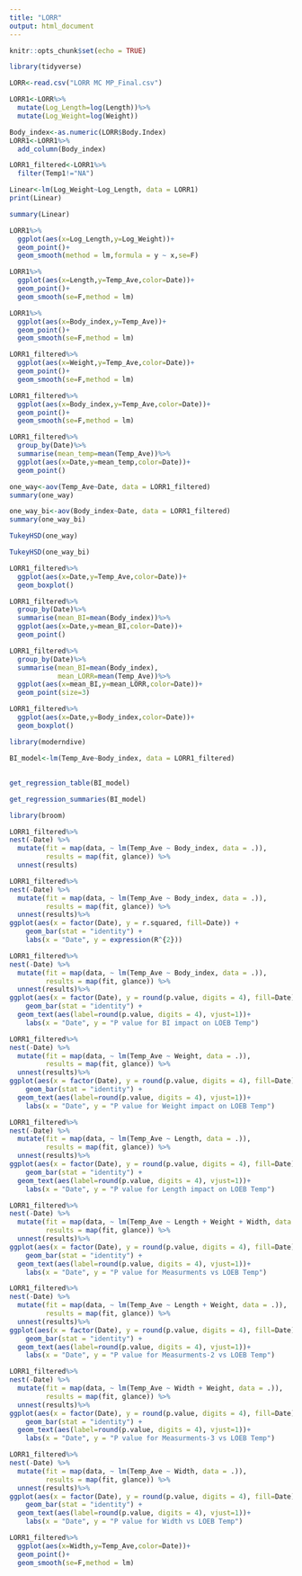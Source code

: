 ```yaml
---
title: "LORR"
output: html_document
---
```


```r
knitr::opts_chunk$set(echo = TRUE)
```
```r
library(tidyverse)
```


```r
LORR<-read.csv("LORR MC MP_Final.csv")
```

```r
LORR1<-LORR%>%
  mutate(Log_Length=log(Length))%>%
  mutate(Log_Weight=log(Weight))
```

```r
Body_index<-as.numeric(LORR$Body.Index)
LORR1<-LORR1%>%
  add_column(Body_index)
```


```r
LORR1_filtered<-LORR1%>%
  filter(Temp1!="NA")
```



```r
Linear<-lm(Log_Weight~Log_Length, data = LORR1)
print(Linear)
```

```r
summary(Linear)
```
```r
LORR1%>%
  ggplot(aes(x=Log_Length,y=Log_Weight))+
  geom_point()+
  geom_smooth(method = lm,formula = y ~ x,se=F)
```

```r
LORR1%>%
  ggplot(aes(x=Length,y=Temp_Ave,color=Date))+
  geom_point()+
  geom_smooth(se=F,method = lm)
```


```r
LORR1%>%
  ggplot(aes(x=Body_index,y=Temp_Ave))+
  geom_point()+
  geom_smooth(se=F,method = lm)
```
```r
LORR1_filtered%>%
  ggplot(aes(x=Weight,y=Temp_Ave,color=Date))+
  geom_point()+
  geom_smooth(se=F,method = lm)
```

```r
LORR1_filtered%>%
  ggplot(aes(x=Body_index,y=Temp_Ave,color=Date))+
  geom_point()+
  geom_smooth(se=F,method = lm)
```

```r
LORR1_filtered%>%
  group_by(Date)%>%
  summarise(mean_temp=mean(Temp_Ave))%>%
  ggplot(aes(x=Date,y=mean_temp,color=Date))+
  geom_point()
```
```r
one_way<-aov(Temp_Ave~Date, data = LORR1_filtered)
summary(one_way)
```
```r
one_way_bi<-aov(Body_index~Date, data = LORR1_filtered)
summary(one_way_bi)
```


```r
TukeyHSD(one_way)
```
```r
TukeyHSD(one_way_bi)
```


```r
LORR1_filtered%>%
  ggplot(aes(x=Date,y=Temp_Ave,color=Date))+
  geom_boxplot()
```
```r
LORR1_filtered%>%
  group_by(Date)%>%
  summarise(mean_BI=mean(Body_index))%>%
  ggplot(aes(x=Date,y=mean_BI,color=Date))+
  geom_point()
```
```r
LORR1_filtered%>%
  group_by(Date)%>%
  summarise(mean_BI=mean(Body_index),
            mean_LORR=mean(Temp_Ave))%>%
  ggplot(aes(x=mean_BI,y=mean_LORR,color=Date))+
  geom_point(size=3)
```
```r
LORR1_filtered%>%
  ggplot(aes(x=Date,y=Body_index,color=Date))+
  geom_boxplot()
```
```r
library(moderndive)
```

```r
BI_model<-lm(Temp_Ave~Body_index, data = LORR1_filtered)
```
##
```r
get_regression_table(BI_model)
```
```r
get_regression_summaries(BI_model)
```
```r
library(broom)
```


```r
LORR1_filtered%>%
nest(-Date) %>% 
  mutate(fit = map(data, ~ lm(Temp_Ave ~ Body_index, data = .)),
         results = map(fit, glance)) %>% 
  unnest(results)
```
```r
LORR1_filtered%>%
nest(-Date) %>% 
  mutate(fit = map(data, ~ lm(Temp_Ave ~ Body_index, data = .)),
         results = map(fit, glance)) %>% 
  unnest(results)%>%
ggplot(aes(x = factor(Date), y = r.squared, fill=Date)) +
    geom_bar(stat = "identity") +
    labs(x = "Date", y = expression(R^{2}))
```
```r
LORR1_filtered%>%
nest(-Date) %>% 
  mutate(fit = map(data, ~ lm(Temp_Ave ~ Body_index, data = .)),
         results = map(fit, glance)) %>% 
  unnest(results)%>%
ggplot(aes(x = factor(Date), y = round(p.value, digits = 4), fill=Date)) +
    geom_bar(stat = "identity") +
  geom_text(aes(label=round(p.value, digits = 4), vjust=1))+
    labs(x = "Date", y = "P value for BI impact on LOEB Temp")
```
```r
LORR1_filtered%>%
nest(-Date) %>% 
  mutate(fit = map(data, ~ lm(Temp_Ave ~ Weight, data = .)),
         results = map(fit, glance)) %>% 
  unnest(results)%>%
ggplot(aes(x = factor(Date), y = round(p.value, digits = 4), fill=Date)) +
    geom_bar(stat = "identity") +
  geom_text(aes(label=round(p.value, digits = 4), vjust=1))+
    labs(x = "Date", y = "P value for Weight impact on LOEB Temp")
```
```r
LORR1_filtered%>%
nest(-Date) %>% 
  mutate(fit = map(data, ~ lm(Temp_Ave ~ Length, data = .)),
         results = map(fit, glance)) %>% 
  unnest(results)%>%
ggplot(aes(x = factor(Date), y = round(p.value, digits = 4), fill=Date)) +
    geom_bar(stat = "identity") +
  geom_text(aes(label=round(p.value, digits = 4), vjust=1))+
    labs(x = "Date", y = "P value for Length impact on LOEB Temp")
```
```r
LORR1_filtered%>%
nest(-Date) %>% 
  mutate(fit = map(data, ~ lm(Temp_Ave ~ Length + Weight + Width, data = .)),
         results = map(fit, glance)) %>% 
  unnest(results)%>%
ggplot(aes(x = factor(Date), y = round(p.value, digits = 4), fill=Date)) +
    geom_bar(stat = "identity") +
  geom_text(aes(label=round(p.value, digits = 4), vjust=1))+
    labs(x = "Date", y = "P value for Measurments vs LOEB Temp")
```

```r
LORR1_filtered%>%
nest(-Date) %>% 
  mutate(fit = map(data, ~ lm(Temp_Ave ~ Length + Weight, data = .)),
         results = map(fit, glance)) %>% 
  unnest(results)%>%
ggplot(aes(x = factor(Date), y = round(p.value, digits = 4), fill=Date)) +
    geom_bar(stat = "identity") +
  geom_text(aes(label=round(p.value, digits = 4), vjust=1))+
    labs(x = "Date", y = "P value for Measurments-2 vs LOEB Temp")
```
```r
LORR1_filtered%>%
nest(-Date) %>% 
  mutate(fit = map(data, ~ lm(Temp_Ave ~ Width + Weight, data = .)),
         results = map(fit, glance)) %>% 
  unnest(results)%>%
ggplot(aes(x = factor(Date), y = round(p.value, digits = 4), fill=Date)) +
    geom_bar(stat = "identity") +
  geom_text(aes(label=round(p.value, digits = 4), vjust=1))+
    labs(x = "Date", y = "P value for Measurments-3 vs LOEB Temp")
```

```r
LORR1_filtered%>%
nest(-Date) %>% 
  mutate(fit = map(data, ~ lm(Temp_Ave ~ Width, data = .)),
         results = map(fit, glance)) %>% 
  unnest(results)%>%
ggplot(aes(x = factor(Date), y = round(p.value, digits = 4), fill=Date)) +
    geom_bar(stat = "identity") +
  geom_text(aes(label=round(p.value, digits = 4), vjust=1))+
    labs(x = "Date", y = "P value for Width vs LOEB Temp")
```
```r
LORR1_filtered%>%
  ggplot(aes(x=Width,y=Temp_Ave,color=Date))+
  geom_point()+
  geom_smooth(se=F,method = lm)
```

